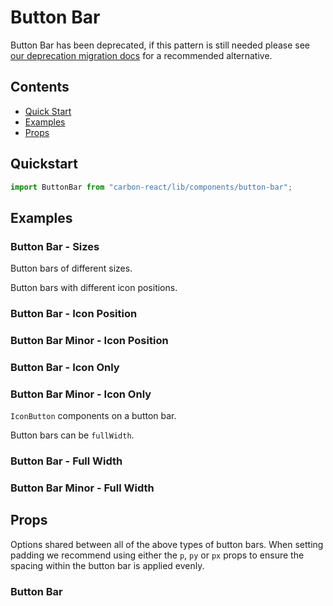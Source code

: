 

<Meta of={ButtonBarStories} />

# Button Bar

<DeprecationWarning>
Button Bar has been deprecated, if this pattern is still needed please see <a style={{color: "white"}} href="../?path=/docs/documentation-deprecation-migration--docs#recommended-alternatives">our deprecation migration docs</a> for a recommended alternative.
</DeprecationWarning>

## Contents

- [Quick Start](#quick-start)
- [Examples](#examples)
- [Props](#props)

## Quickstart

```javascript
import ButtonBar from "carbon-react/lib/components/button-bar";
```

## Examples

### Button Bar - Sizes

Button bars of different sizes.

<Canvas of={ButtonBarStories.buttonBarSizes} />

<Canvas of={ButtonBarStories.buttonBarMinorSizes} />

Button bars with different icon positions.

### Button Bar - Icon Position

<Canvas of={ButtonBarStories.buttonBarIcons} />

### Button Bar Minor - Icon Position

<Canvas of={ButtonBarStories.buttonBarMinorIcons} />

### Button Bar - Icon Only

<Canvas of={ButtonBarStories.buttonBarIconsOnly} />

### Button Bar Minor - Icon Only

<Canvas of={ButtonBarStories.buttonBarMinorIconsOnly} />

`IconButton` components on a button bar.

<Canvas of={ButtonBarStories.buttonBarIconButtons} />

Button bars can be `fullWidth`.

### Button Bar - Full Width

<Canvas of={ButtonBarStories.buttonBarFullWidth} />

### Button Bar Minor - Full Width

<Canvas of={ButtonBarStories.buttonBarMinorFullWidth} />

## Props

Options shared between all of the above types of button bars. When setting padding we recommend using either the `p`, `py`
or `px` props to ensure the spacing within the button bar is applied evenly.

### Button Bar

<ArgTypes of={ButtonBarStories} />
